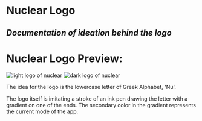 # **Nuclear Logo**

## *Documentation of ideation behind the logo*

# **Nuclear Logo Preview:**

![light logo of nuclear](../library/logos/logo-light-preview.png)
![dark logo of nuclear](../library/logos/logo-dark-preview.png)

The idea for the logo is the lowercase letter of Greek Alphabet, 'Nu'.

The logo itself is imitating a stroke of an ink pen drawing the letter with a gradient on one of the ends. The secondary color in the gradient represents the current mode of the app.